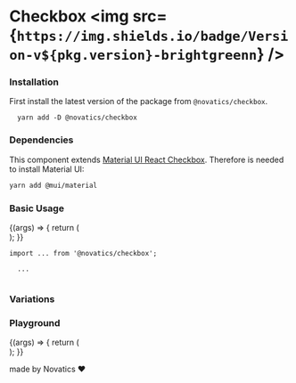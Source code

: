 
<Meta title="Checkbox" component={Checkbox} />

# Checkbox <img src={`https://img.shields.io/badge/Version-v${pkg.version}-brightgreenn`} />

### Installation

First install the latest version of the package from `@novatics/checkbox`.

```shell
  yarn add -D @novatics/checkbox
```


### Dependencies

This component extends [Material UI React Checkbox](https://mui.com/material-ui/react-checkbox-button). Therefore is needed to install Material UI:

```bash
yarn add @mui/material
```

### Basic Usage

<Canvas>
  <Story name="Basic Usage">
    {(args) => {
      return (
        <div style={{ display: 'flex', flexDirection: 'row' }}>
          <Checkbox
            {...args}
          />
        </div>
      );
    }}
  </Story>
</Canvas>

```tsx
import ... from '@novatics/checkbox';

  ...


```

### Variations

<Canvas>
  <Story name="Variations">
    <div style={{ display: 'flex', flexDirection: 'row' }}>
      <Checkbox />
      <Checkbox checked />
      <Checkbox checked disabled />
      <Checkbox variant="outlined" />
      <Checkbox variant="outlined" checked />
      <Checkbox variant="outlined" checked disabled />
      <Checkbox indeterminate />
      <Checkbox indeterminate disabled />
      <Checkbox variant="outlined" indeterminate />
      <Checkbox variant="outlined" indeterminate disabled />
    </div>
  </Story>
</Canvas>

### Playground

<Canvas>
  <Story
    name="Playground"
    argTypes={{
      error: false,
      checked: false,
    }}
  >
    {(args) => {
      return (
        <div style={{ display: 'flex', flexDirection: 'row' }}>
          <Checkbox {...args} />
        </div>
      );
    }}
  </Story>
</Canvas>

<ArgsTable story="Playground" />


made by Novatics ❤
